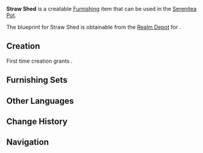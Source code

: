 {{Furnishing Infobox
|id             = 370502
|image          = Item Straw Shed.png
|category       = Building
|subcategory    = Free Booth
|rarity         = 2
|adeptal_energy = 30
|load           = 35
|reduced_load   = 24
|description    = A simple open shed that can be set up quickly by only two people.<br />This shed has a rather large canopy, under which three carts or five wild boars may walk abreast.
|blueprint      = [[Realm Depot]]
}}
'''Straw Shed''' is a creatable [[Furnishing]] item that can be used in the [[Serenitea Pot]].

The blueprint for Straw Shed is obtainable from the [[Realm Depot]] for {{Item|Realm Currency|24|x=80}}.

==Creation==
First time creation grants {{Item|Trust|24|x=30}}.
{{Recipe
|type = Creation
|time = 12h
|Fir Wood = 8
|sort = Fir Wood
}}

==Furnishing Sets==
{{Craft Usage}}

==Other Languages==
{{Other Languages
|default_hidden = 1
|en      = Straw Shed
|zhs     = 干草货棚
|zhs_rm  = Gāncǎo Huòpéng
|zht     = 乾草貨棚
|zht_rm  = Gāncǎo Huòpéng
|ja      = 干し草の貨物棚
|ja_rm   = Hoshikusa no Kabutsuhou{{Assumed}}
|ko      = 건초 헛간
|ko_rm   = Geoncho Heotgan
|es      = Cobertizo de paja
|fr      = Abri en paille
<!-- |fr_tl   = Straw Shelter -->
|ru      = Соломенный сарай
|th      = โรงเก็บสินค้าหญ้าคา
|th_rm   = 
|vi      = Lều Tranh
|de      = Strohschuppen
|id      = Gudang Jerami
|pt      = Cabana de Feno
<!--
|zh_tl   = 
|ja_tl   = 
|ko_tl   = 
|es_tl   = 
|ru_tl   = 
|th_tl   = 
|vi_tl   = 
|de_tl   = 
|id_tl   = 
|pt_tl   = 
-->}}

==Change History==
{{Change History|1.5}}

==Navigation==
{{Furnishing Navbox/Exterior|building}}